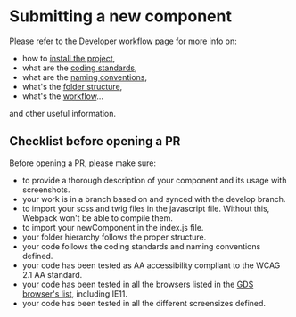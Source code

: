 
<Meta title="3 - Component submission" />

<style>{`
  .subheading {
    --mediumdark: '#999999';
    font-weight: 900;
    font-size: 13px;
    color: #999;
    letter-spacing: 6px;
    line-height: 24px;
    text-transform: uppercase;
    margin-bottom: 12px;
    margin-top: 40px;
  }

  .link-list {
    display: grid;
    grid-template-columns: 1fr;
    grid-template-rows: 1fr 1fr;
    row-gap: 10px;
  }

  @media (min-width: 620px) {
    .link-list {
      row-gap: 20px;
      column-gap: 20px;
      grid-template-columns: 1fr 1fr;
    }
  }

  @media all and (-ms-high-contrast:none) {
  .link-list {
      display: -ms-grid;
      -ms-grid-columns: 1fr 1fr;
      -ms-grid-rows: 1fr 1fr;
    }
  }

  .link-item {
    display: block;
    padding: 20px 30px 20px 15px;
    border: 1px solid #00000010;
    border-radius: 5px;
    transition: background 150ms ease-out, border 150ms ease-out, transform 150ms ease-out;
    color: #333333;
    display: flex;
    align-items: flex-start;
  }

  .link-item:hover {
    border-color: #1EA7FD50;
    transform: translate3d(0, -3px, 0);
    box-shadow: rgba(0, 0, 0, 0.08) 0 3px 10px 0;
  }

  .link-item:active {
    border-color: #1EA7FD;
    transform: translate3d(0, 0, 0);
  }

  .link-item strong {
    font-weight: 700;
    display: block;
    margin-bottom: 2px;
  }

  .link-item img {
    height: 40px;
    width: 40px;
    margin-right: 15px;
    flex: none;
  }

  .link-item span {
    font-size: 14px;
    line-height: 20px;
  }

  .tip {
    display: inline-block;
    border-radius: 1em;
    font-size: 11px;
    line-height: 12px;
    font-weight: 700;
    background: #E7FDD8;
    color: #66BF3C;
    padding: 4px 12px;
    margin-right: 10px;
    vertical-align: top;
  }

  .tip-wrapper {
    font-size: 13px;
    line-height: 20px;
    margin-top: 40px;
    margin-bottom: 40px;
  }

  .tip-wrapper code {
    font-size: 12px;
    display: inline-block;
  }
`}</style>

# Submitting a new component

Please refer to the Developer workflow page for more info on:
- how to [install the project](?path=/story/documentation-2-developer-workflow--page#installation), 
- what are the [coding standards](?path=/story/documentation-2-developer-workflow--page#general-coding-standards--naming-conventions), 
- what are the [naming conventions](?path=/story/documentation-2-developer-workflow--page#general-coding-standards--naming-conventions),
- what's the [folder structure](?path=/story/documentation-2-developer-workflow--page#workflow-summary),
- what's the [workflow](?path=/story/documentation-2-developer-workflow--page#workflow-summary)...

and other useful information.

## Checklist before opening a PR

Before opening a PR, please make sure:
- to provide a thorough description of your component and its usage with screenshots.
- your work is in a branch based on and synced with the develop branch.
- to import your scss and twig files in the javascript file. Without this, Webpack won't be able to compile them.
- to import your newComponent in the index.js file.
- your folder hierarchy follows the proper structure.
- your code follows the coding standards and naming conventions defined.
- your code has been tested as AA accessibility compliant to the WCAG 2.1 AA standard.
- your code has been tested in all the browsers listed in the [GDS browser's list](https://www.gov.uk/service-manual/technology/designing-for-different-browsers-and-devices), including IE11.
- your code has been tested in all the different screensizes defined.
